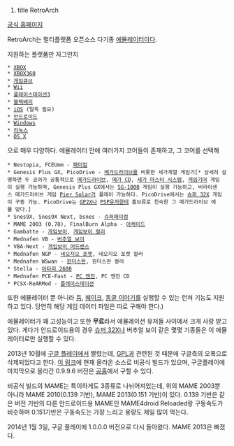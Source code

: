 #title RetroArch
[http://libretro.com 공식 홈페이지]

RetroArch는 멀티플랫폼 오픈소스 다기종 [[에뮬레이터]]이다.

지원하는 플랫폼만 자그만치

 * [[XBOX]]
 * [[XBOX360]]
 * [[게임큐브]]
 * [[Wii]]
 * [[플레이스테이션3]]
 * [[블랙베리]]
 * [[iOS]] (탈옥 필요)
 * [[안드로이드]]
 * [[Windows]]
 * [[리눅스]]
 * [[OS X]]

으로 매우 다양하다. 에뮬레이터 안에 여러가지 코어들이 존재하고, 그 코어를 선택해 

 * Nestopia, FCEUmm - [[패미컴]]
 * Genesis Plus GX, PicoDrive - [[메가드라이브]]를 비롯한 세가계열 게임기[* 상세히 설명하면 두 코어가 공통적으로 [[메가드라이브]], [[메가 CD]], [[세가 마스터 시스템]], [[게임기어]] 게임이 실행 가능하며, Genesis Plus GX에서는 [[SG-1000]] 게임이 실행 가능하고, 비라이센스 메가드라이브 게임 [[Pier Solar]]가 플레이 가능하다. PicoDrive에서는 [[슈퍼 32X]] 게임이 구동 가능. PicoDrive는 [[GP2X]]나 [[PSP]]유저한테 홈브류로 친숙한 그 메가드라이브 에뮬 맞다.]
 * Snes9X, Snes9X Next, bsnes - [[슈퍼패미컴]]
 * MAME 2003 (0.78), FinalBurn Alpha - [[아케이드]]
 * Gambatte - [[게임보이]], [[게임보이 컬러]]
 * Mednafen VB - [[버추얼 보이]]
 * VBA-Next - [[게임보이 어드밴스]]
 * Mednafen NGP - [[네오지오 포켓]], 네오지오 포켓 컬러
 * Mednafen WSwan - [[원더스완]], 원더스완 컬러
 * Stella - [[아타리 2600]]
 * Mednafen PCE-Fast - [[PC 엔진]], PC 엔진 CD
 * PCSX-ReARMed - [[플레이스테이션]]

또한 에뮬레이터 뿐 아니라 [[둠]], [[퀘이크]], [[동굴 이야기]]를 실행할 수 있는 런쳐 기능도 지원하고 있다. 당연히 해당 게임 데이터 파일은 따로 구해야 한다.)

에뮬레이터가 꽤 고성능이고 또한 '''무료'''라서 에뮬레이션 유저들 사이에서 크게 사랑 받고 있다. 게다가 안드로이드용의 경우 [[슈퍼 32X]]나 버추얼 보이 같은 몇몇 기종들은 이 에뮬레이터로만 실행할 수 있다.

2013년 10월에 [[구글 플레이]]에서 짤렸는데, [[GPL]]과 관련된 것 때문에 구글측의 오폭으로 삭제되었다고 한다. [http://www.libretro.com/forums/viewtopic.php?f=8&t=993 이 링크]에 현재 올라온 소스로 비공식 빌드가 있으며, 구글플레이에 마지막으로 올라간 0.9.9.6 버전은 [http://www.libretro.com/?page_id=200 공홈]에서 구할 수 있다.

비공식 빌드의 MAME는 특이하게도 3종류로 나뉘어져있는데, 위의 MAME 2003뿐 아니라 MAME 2010(0.139 기반), MAME 2013(0.151 기반)이 있다. 0.139 기반은 같은 버전 기반의 다른 안드로이드용 MAME인 MAME4droid Reloaded랑 구동속도가 비슷하며 0.151기반은 구동속도는 가장 느리고 용량도 제일 많이 먹는다.

2014년 1월 3일, 구글 플레이에 1.0.0.0 버전으로 다시 돌아왔다. MAME 2013은 빠졌다.

